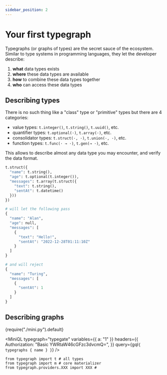```yaml
---
sidebar_position: 2
---
```



# Your first typegraph

Typegraphs (or graphs of types) are the secret sauce of the ecosystem. Similar to type systems in programming languages, they let the developer describe:

1. **what** data types exists
2. **where** these data types are available
3. **how** to combine these data types together
4. **who** can access these data types

## Describing types

There is no such thing like a "class" type or "primitive" types but there are 4 categories:

- value types: `t.integer()`, `t.string()`, `t.uuid()`, etc.
- quantifier types: `t.optional(·)`, `t.array(·)`, etc.
- consolidator types: `t.struct(·, ·)`, `t.union(·, ·)`, etc.
- function types: `t.func(· → ·)`, `t.gen(→ ·)`, etc.

This allows to describe almost any data type you may encounter, and verify the data format.

```py
t.struct({
  "name": t.string(),
  "age": t.optional(t.integer()),
  "messages": t.array(t.struct({
    "text": t.string(),
    "sentAt": t.datetime()
  }))
})

# will let the following pass
{
  "name": "Alan",
  "age": null,
  "messages": [
    {
      "text": "Hello!",
      "sentAt": "2022-12-28T01:11:10Z"
    }
  ]
}

# and will reject
{
  "name": "Turing",
  "messages": [
    {
      "sentAt": 1
    }
  ]
}
```

## Describing graphs

<CodeBlock language="py" title="first-typegraph.py">
  {require("./mini.py").default}
</CodeBlock>

<MiniQL
  typegraph="typegate"
  variables={{ a: "1" }}
  headers={{
    Authorization: "Basic YWRtaW46cGFzc3dvcmQ=",
  }}
  query={gql`
    {
      typegraphs {
        name
      }
    }
  `}
/>

```
from typegraph import t # all types
from typegraph import m # core materializer
from typegraph.providers.XXX import XXX #

```
